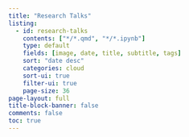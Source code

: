 ```yaml
---
title: "Research Talks"
listing:
  - id: research-talks
    contents: ["*/*.qmd", "*/*.ipynb"]
    type: default
    fields: [image, date, title, subtitle, tags]
    sort: "date desc"
    categories: cloud
    sort-ui: true
    filter-ui: true
    page-size: 36     
page-layout: full
title-block-banner: false
comments: false
toc: true
---
```


::: {#research-talks}
:::